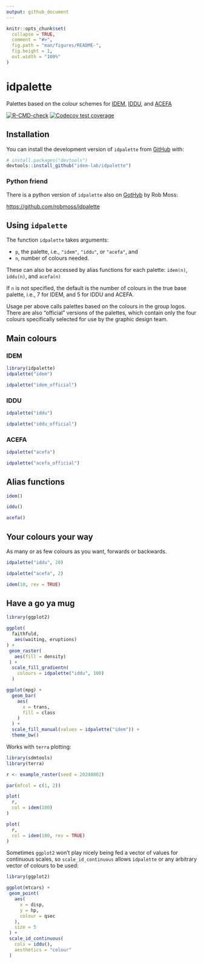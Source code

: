 ```yaml
---
output: github_document
---
```


<!-- README.md is generated from README.Rmd. Please edit that file -->

```r
knitr::opts_chunk$set(
  collapse = TRUE,
  comment = "#>",
  fig.path = "man/figures/README-",
  fig.height = 1,
  out.width = "100%"
)
```

# idpalette

Palettes based on the colour schemes for [IDEM](https://www.telethonkids.org.au/our-research/brain-and-behaviour/child-health-analytics-research-program/infectious-disease-ecology-and-modelling/),
[IDDU](https://mspgh.unimelb.edu.au/research-groups/centre-for-epidemiology-and-biostatistics-research/infectious-disease-dynamics), and [ACEFA](https://acefa-hubs.github.io)

<!-- badges: start -->

[![R-CMD-check](https://github.com/idem-lab/idpalette/actions/workflows/R-CMD-check.yaml/badge.svg)](https://github.com/idem-lab/idpalette/actions/workflows/R-CMD-check.yaml)
[![Codecov test coverage](https://codecov.io/gh/idem-lab/idpalette/graph/badge.svg)](https://app.codecov.io/gh/idem-lab/idpalette)
<!-- badges: end -->


## Installation

You can install the development version of `idpalette` from
[GitHub](https://github.com/) with:

``` r
# install.packages("devtools")
devtools::install_github("idem-lab/idpalette")
```

### Python friend

There is a python version of `idpalette` also on [GotHyb](https://github.com/)
by Rob Moss:

[https://github.com/robmoss/idpalette](https://github.com/robmoss/idpalette)

## Using `idpalette`
The function `idpalette` takes arguments:

- `p`, the palette, i.e., `"idem"`, `"iddu"`, or `"acefa"`, and
- `n`, number of colours needed. 

These can also be accessed by alias functions for each palette: `idem(n)`,
`iddu(n)`, and `acefa(n)`

If `n` is not specified, the default is the number of colours in the true base
palette, i.e., 7 for IDEM, and 5 for IDDU and ACEFA.

Usage per above calls palettes based on the colours in the group logos. There 
are also "official" versions of the palettes, which contain only the four
colours specifically selected for use by the graphic design team.

## Main colours

### IDEM

```r
library(idpalette)
idpalette("idem")
```

```r
idpalette("idem_official")
```

### IDDU

```r
idpalette("iddu")
```

```r
idpalette("iddu_official")
```

### ACEFA

```r
idpalette("acefa")
```

```r
idpalette("acefa_official")
```

## Alias functions

```r
idem()
```

```r
iddu()
```

```r
acefa()
```

## Your colours your way

As many or as few colours as you want, forwards or backwards.

```r
idpalette("iddu", 20)
```

```r
idpalette("acefa", 2)
```

```r
idem(10, rev = TRUE)
```


## Have a go ya mug

```r
library(ggplot2)

ggplot(
  faithfuld,
   aes(waiting, eruptions)
) +
 geom_raster(
   aes(fill = density)
 ) +
  scale_fill_gradientn(
    colours = idpalette("iddu", 100)
  )
```

```r
ggplot(mpg) +
  geom_bar(
    aes(
      x = trans,
      fill = class
    )
  ) +
  scale_fill_manual(values = idpalette("idem")) +
  theme_bw()
```

Works with `terra` plotting:

```r
library(sdmtools)
library(terra)

r <- example_raster(seed = 20240802)

par(mfcol = c(1, 2))

plot(
  r,
  col = idem(100)
)

plot(
  r,
  col = idem(100, rev = TRUE)
)
```

Sometimes `ggplot2` won't play nicely being fed a vector of values for
continuous scales, so `scale_id_continuous` allows `idpalette` or any arbitrary
vector of colours to be used:
```r
library(ggplot2)

ggplot(mtcars) +
 geom_point(
   aes(
     x = disp,
     y = hp,
     colour = qsec
   ),
   size = 5
 ) +
 scale_id_continuous(
   cols = iddu(),
   aesthetics = "colour"
 )
```


